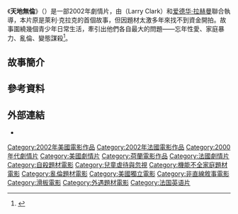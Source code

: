 {{Infobox Film
|片名          = 天地無倫
|電影原名      = {{lang|en|Ken Park}}
|圖像          = 
|圖像大小      = 
|圖像說明      = 
|導演          = {{link-en|萊利·克拉克|Larry Clark|}}<br>[[爱德华·拉赫曼|爱德华·拉赫曼]]
|監製          = Kees Kasander<br>Jean-Louis Piel
|製片          =
|編劇          =
|劇本          = Larry Clark<br>Harmony Korine
|故事          =
|原著          = 
|統籌          =
|主演          = Tiffany Limos<br>Adam Chubbuck<br>James Bullard<br>[[詹姆士·蘭森|詹姆士·蘭森]]<br>Stephen Jasso<br>Maeve Quinlan
|配樂          = Andrew Hafitz
|攝影          = 萊利·克拉克<br>爱德华·拉赫曼
|剪輯          = 
|製片商        = Kasander Film Company<br>Cinéa
|發行商        = Vitagraph Films {{small|（美國）}}<br>A-Film Distribution{{small|（荷蘭）}}<br>Fortissimo Films
|上映日期      = {{film date|2002|08|31|[[特柳賴德電影節|特柳賴德]]|2002|09|10|[[多倫多國際電影節|多倫多]]|2003|04|03|荷蘭|2003|10|08|法國}}
|片長          = 96分鐘
|產地          = 美國<br>荷蘭<br>法國
|語言          = [[英語|英語]]
|預算          = $1.3萬美元
|票房          = 
|sarft_id      =
|amg_id        =
|imdb_id       = 0209077
| 中國大陸片名 = 天地無倫（前稱：滑板公园）
| 香港片名     = 天地無倫
| 台灣片名     = 性、滑板、七年級 
| 官方網站     = 
}}

《'''天地無倫'''》（{{lang-en|'''''Ken Park'''''}}）是一部2002年劇情片，由{{link-en|萊利·克拉克|Larry Clark|}}（Larry Clark）和[[爱德华·拉赫曼|爱德华·拉赫曼]]聯合執導，本片原是萊利·克拉克的首個故事，但因題材太激多年來找不到資金開拍。故事圍繞幾個青少年日常生活，牽引出他們各自最大的問題——忘年性愛、家庭暴力、亂倫、變態謀殺<ref>{{cite web|author1=Parker Bowman|title=‘Ken Park’ — Visalia curiosity or dark cloud?|url=http://www.visaliatimesdelta.com/story/life/2016/08/22/ken-park-visalia-curiosity-dark-cloud/89122254/|publisher=Visalia Times-Delta|accessdate=2016年9月20日|language=en|date=2016年8月22日}}</ref>。

== 故事簡介 ==

== 參考資料 ==
{{Reflist|2}}

==外部連結==
*{{IMDb title|0209077|Ken Park}}

{{DEFAULTSORT:Ken Park}}
[[Category:2002年美國電影作品|Category:2002年美國電影作品]]
[[Category:2002年法國電影作品|Category:2002年法國電影作品]]
[[Category:2000年代劇情片|Category:2000年代劇情片]]
[[Category:美國劇情片|Category:美國劇情片]]
[[Category:荷蘭電影作品|Category:荷蘭電影作品]]
[[Category:法國劇情片|Category:法國劇情片]]
[[Category:自殺題材電影|Category:自殺題材電影]]
[[Category:兒童虐待與忽視|Category:兒童虐待與忽視]]
[[Category:機能不全家庭題材電影|Category:機能不全家庭題材電影]]
[[Category:亂倫題材電影|Category:亂倫題材電影]]
[[Category:美國獨立電影|Category:美國獨立電影]]
[[Category:非直線敘事電影|Category:非直線敘事電影]]
[[Category:滑板電影|Category:滑板電影]]
[[Category:外遇題材電影|Category:外遇題材電影]]
[[Category:法国英语片|Category:法国英语片]]